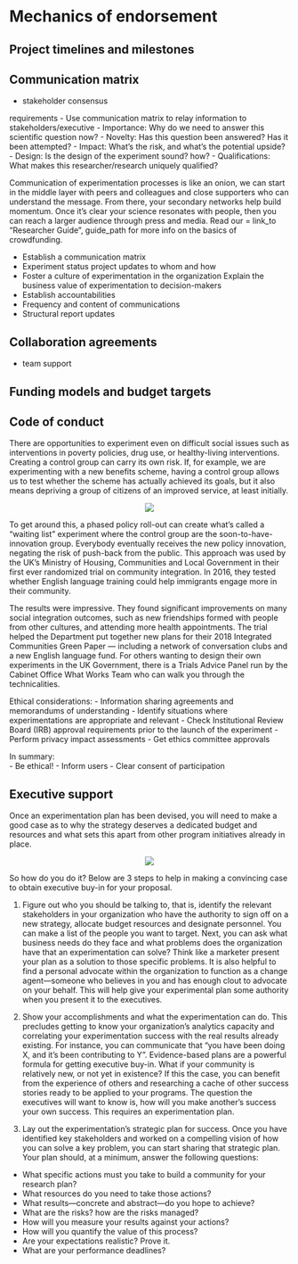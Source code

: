 # Mechanics of endorsement

## Project timelines and milestones

## Communication matrix 

- stakeholder consensus

requirements
- Use communication matrix to relay information to stakeholders/executive
- Importance: Why do we need to answer this scientific question now?
- Novelty: Has this question been answered? Has it been attempted?
- Impact: What’s the risk, and what's the potential upside?
- Design: Is the design of the experiment sound? how?
- Qualifications: What makes this researcher/research uniquely qualified?

Communication of experimentation processes is like an onion, we can start in the middle layer with peers and colleagues and close supporters who can understand the message. From there, your secondary networks help build momentum. Once it's clear your science resonates with people, then you can reach a larger audience through press and media. Read our = link_to "Researcher Guide ", guide_path for more info on the basics of crowdfunding.


- Establish a communication matrix
- Experiment status project updates to whom and how
- Foster a culture of experimentation in the organization
 Explain the business value of experimentation to decision-makers
- Establish accountabilities 
- Frequency and content of communications
- Structural report updates


## Collaboration agreements 

- team support 

## Funding models and budget targets



## Code of conduct

There are opportunities to experiment even on difficult social issues such as interventions in poverty policies, drug use, or healthy-living interventions. Creating a control group can carry its own risk. If, for example, we are experimenting with a new benefits scheme, having a control group allows us to test whether the scheme has actually achieved its goals, but it also means depriving a group of citizens of an improved service, at least initially. 


<center>
![](fig/CodeOfEthics.jpg)
</center>


To get around this, a phased policy roll-out can create what’s called a “waiting list” experiment where the control group are the soon-to-have-innovation group. Everybody eventually receives the new policy innovation, negating the risk of push-back from the public. This approach was used by the UK’s Ministry of Housing, Communities and Local Government in their first ever randomized trial on community integration. In 2016, they tested whether English language training could help immigrants engage more in their community.

The results were impressive. They found significant improvements on many social integration outcomes, such as new friendships formed with people from other cultures, and attending more health appointments. The trial helped the Department put together new plans for their 2018 Integrated Communities Green Paper — including a network of conversation clubs and a new English language fund. For others wanting to design their own experiments in the UK Government, there is a Trials Advice Panel run by the Cabinet Office What Works Team who can walk you through the technicalities.

Ethical considerations:
- Information sharing agreements and memorandums of understanding
- Identify situations where experimentations are appropriate and relevant
- Check Institutional Review Board (IRB) approval requirements prior to the launch of the experiment
- Perform privacy impact assessments
- Get ethics committee approvals


In summary:  
- Be ethical!
- Inform users
- Clear consent of participation




## Executive support

Once an experimentation plan has been devised, you will need to make a good case as to why the strategy deserves a dedicated budget and resources and what sets this apart from other program initiatives already in place. 

<center>
![](fig/buy-in.png)
</center>

So how do you do it? Below are 3 steps to help in making a convincing case to obtain executive buy-in for your proposal. 

1. Figure out who you should be talking to, that is, identify the relevant stakeholders in your organization who have the authority to sign off on a new strategy, allocate budget resources and designate personnel. You can make a list of the people you want to target. Next, you can ask what business needs do they face and what problems does the organization have that an experimentation can solve? Think like a marketer present your plan as a solution to those specific problems. It is also helpful to find a personal advocate within the organization to function as a change agent—someone who believes in you and has enough clout to advocate on your behalf. This will help give your experimental plan some authority when you present it to the executives.


2. Show your accomplishments and what the experimentation can do. This precludes getting to know your organization's analytics capacity and correlating your experimentation success with the real results already existing. For instance, you can communicate that “you have been doing X, and it's been contributing to Y”. Evidence-based plans are a powerful formula for getting executive buy-in.  What if your community is relatively new, or not yet in existence? If this the case, you can benefit from the experience of others and researching a cache of other success stories ready to be applied to your programs. The question the executives will want to know is, how will you make another's success your own success. This requires an experimentation plan.

3. Lay out the experimentation's strategic plan for success. Once you have identified key stakeholders and worked on a compelling vision of how you can solve a key problem, you can start sharing that strategic plan. Your plan should, at a minimum, answer the following questions:

- What specific actions must you take to build a community for your research plan?
- What resources do you need to take those actions?
- What results—concrete and abstract—do you hope to achieve?
- What are the risks? how are the risks managed?
- How will you measure your results against your actions?
- How will you quantify the value of this process?
- Are your expectations realistic? Prove it.
- What are your performance deadlines?




